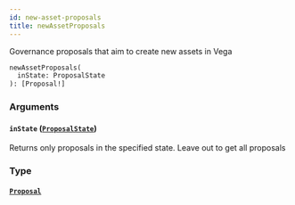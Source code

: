 ```yaml
---
id: new-asset-proposals
title: newAssetProposals
---
```



Governance proposals that aim to create new assets in Vega

```graphql
newAssetProposals(
  inState: ProposalState
): [Proposal!]
```


### Arguments

#### `inState` ([`ProposalState`](/docs/v0.47/graphql/enums/proposal-state))

Returns only proposals in the specified state. Leave out to get all proposals


### Type

#### [`Proposal`](/docs/v0.47/graphql/objects/proposal) 






